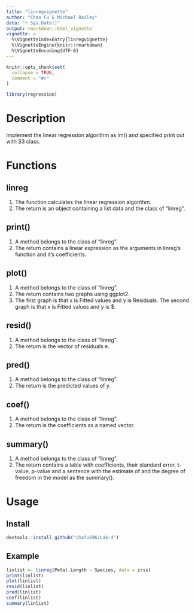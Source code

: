 ```yaml
---
title: "linregvignette"
author: "Chao Fu & Michael Bailey"
data: "r Sys.Date()"
output: rmarkdown::html_vignette
vignette: >
  %\VignetteIndexEntry{linregvignette}
  %\VignetteEngine{knitr::rmarkdown}
  %\VignetteEncoding{UTF-8}
---
```


```r
knitr::opts_chunk$set(
  collapse = TRUE,
  comment = "#>"
)
```

```r
library(regression)
```
# Description
Implement the linear regression algorithm as lm() and specified print out with S3 class.

# Functions

## linreg
1. The function calculates the linear regression algorithm. 
1. The return is an object containing a list data and the class of "linreg".

## print()
1. A method belongs to the class of "linreg".
1. The return contains a linear expression as the arguments in linreg's function and it's coefficients.

## plot()
1. A method belongs to the class of "linreg".
1. The return contains two graphs using ggplot2.
1. The first graph is that x is Fitted values and y is Residuals. The second graph is that x is Fitted values and y is $\sqrt{|Standardized residuals|}.

## resid()
1. A method belongs to the class of "linreg".
1. The return is the vector of residuals e.

## pred()
1. A method belongs to the class of "linreg".
1. The return is the predicted values of y.

## coef()
1. A method belongs to the class of "linreg".
1. The return is the coefficients as a named vector.

## summary()
1. A method belongs to the class of "linreg".
1. The return contains a table with coefficients, their standard error, t-value, p-value and a sentence with the estimate of \sigma and the degree of freedom in the model as the summary().

# Usage

## Install

```r
devtools::install_github("chafu696/Lab-4")

```

## Example
```r
linlist <- linreg(Petal.Length ~ Species, data = iris)
print(linlist)
plot(linlist)
resid(linlist)
pred(linlist)
coef(linlist)
summary(linlist)
```


